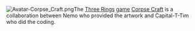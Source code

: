 [[Image:Avatar-Corpse Craft.png|center]]The [[Three Rings]] [[game]] [[Corpse Craft]] is a collaboration between Nemo who provided the artwork and Capital-T-Tim who did the coding.